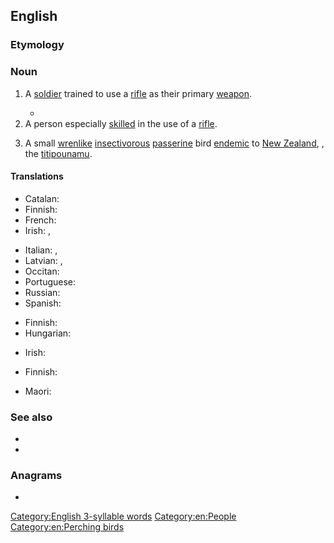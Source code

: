 ==English==

===Etymology===
{{suffix|en|rifle|man}}

===Noun===
{{wikipedia}}
{{en-noun|riflemen}}

# A [[soldier]] trained to use a [[rifle]] as their primary [[weapon]].
#: {{ux|en|The '''riflemen''' had not been issued their weapons yet, and hence they trained with wooden mock-up rifles.}}
#* {{quote-journal|en|date=2020 May 6|author=Paul Stephen|title=Britain's bravest thinks big|journal=Rail|page=62|text=Anil Gurung joined the Army in 2006 as a '''rifleman''' with the 2nd Royal Gurkha Regiment.}}
# A person especially [[skilled]] in the use of a [[rifle]].
#: {{ux|en|She was quite the '''rifleman''' and could pick off a squirrels with a .22 from across the field with amazing accuracy.}}
# A small [[wrenlike]] [[insectivorous]] [[passerine]] bird [[endemic]] to [[New Zealand]], {{taxlink|Acanthisitta chloris|species|noshow=1}}, the [[titipounamu]].

====Translations====
{{trans-top|soldier}}
* Catalan: {{t|ca|fuseller|m}}
* Finnish: {{t+|fi|jääkäri}}
* French: {{t+|fr|fusilier|m}}
* Irish: {{t|ga|muscaedóir|m}}, {{t|ga|fear raidhfil|m}}
{{trans-mid}}
* Italian: {{t+|it|bersagliere|m}}, {{t+|it|fuciliere|m}}
* Latvian: {{t|lv|strēlnieks|m}}, {{t|lv|strēlniece|f}}
* Occitan: {{t|oc|fusilhièr|m}}
* Portuguese: {{t+|pt|fuzileiro|m}}
* Russian: {{t+|ru|стрелок|m}}
* Spanish: {{t|es|fusilero|m}}
{{trans-bottom}}

{{trans-top|person skilled in the use of a rifle}}
* Finnish: {{t|fi|[[hyvä]] [[ampuja]]}}
* Hungarian: {{t+|hu|lövész}}
{{trans-mid}}
* Irish: {{t|ga|fear raidhfil|m}}
{{trans-bottom}}

{{trans-top|''Acanthisitta chloris''}}
* Finnish: {{t+|fi|metsävilistäjä}}
{{trans-mid}}
* Maori: {{t|mi|tītitipounamu}}
{{trans-bottom}}

===See also===
* {{l|en|infantry}}
* {{l|en|musketeer}}

===Anagrams===
* {{anagrams|en|a=aefilmnr|inflamer}}

[[Category:English 3-syllable words]]
[[Category:en:People]]
[[Category:en:Perching birds]]